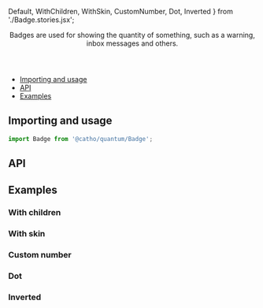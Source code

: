 


  Default,
  WithChildren,
  WithSkin,
  CustomNumber,
  Dot,
  Inverted
} from './Badge.stories.jsx';

<Meta title="Badge" component={Badge} />

<Header title="Badge">
  Badges are used for showing the quantity of something, such as a warning, inbox messages and others.
</Header>

- [Importing and usage](#importing)
- [API](#api)
- [Examples](#examples)

## <a id="importing"></a>Importing and usage

```js
import Badge from '@catho/quantum/Badge';
```

<Canvas>
  <Story id="badge--default" />
</Canvas>

## <a id="api"></a>API

<ArgsTable of={Badge} />

## <a id="examples"></a>Examples

### With children

<Canvas>
  <Story id="badge--with-children" />
</Canvas>

### With skin

<Canvas>
  <Story id="badge--with-skin" />
</Canvas>

### Custom number

<Canvas>
  <Story id="badge--custom-number" />
</Canvas>

### Dot

<Canvas>
  <Story id="badge--dot" />
</Canvas>

### Inverted

<Canvas>
  <Story id="badge--inverted" />
</Canvas>

